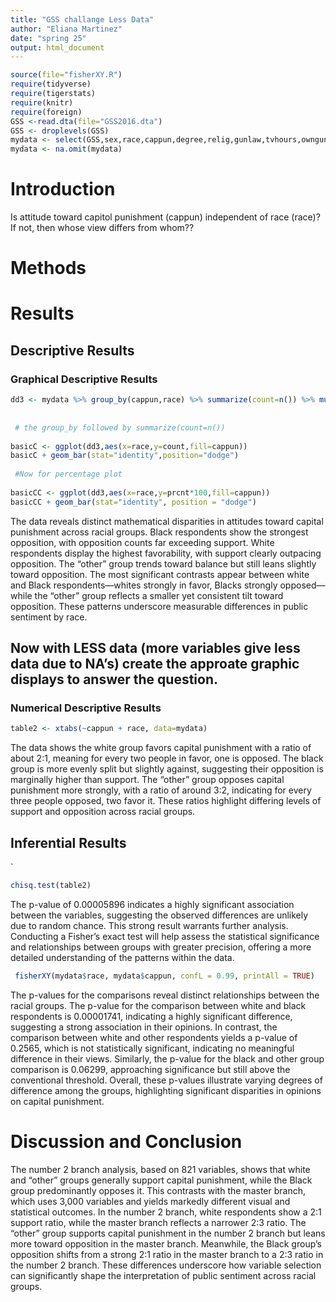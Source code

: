 ```yaml
---
title: "GSS challange Less Data"
author: "Eliana Martinez"
date: "spring 25"
output: html_document
---
```




```r
source(file="fisherXY.R")
require(tidyverse)
require(tigerstats)
require(knitr)
require(foreign)
GSS <-read.dta(file="GSS2016.dta")
GSS <- droplevels(GSS)
mydata <- select(GSS,sex,race,cappun,degree,relig,gunlaw,tvhours,owngun,age,wordsum)
mydata <- na.omit(mydata)
```

# Introduction

<!--In this section you explain what you are trying to show.  Where did the data come from?  What is the research or other question you are trying to answer?.  If you skimp in this section expect to be marked down in your grade. Paint a picture of the project a couple of paragraphs is expected!-->

Is attitude toward capitol punishment (cappun) independent of race (race)?
If not, then whose view differs from whom??

# Methods

<!--Decide on your methods:  use "variable analysis" or other appropriate descriptors.  Make sure to choose at least one graphical method and at least one numerical method. Discuss what data manipulations may be needed for example subsetting or other binning procedures and what sort of graphical displays and inferential tools will be used!-->

# Results

<!--Divide this section into two sub-sections:  One for your descriptive  results and one for your inferential results.!-->

## Descriptive Results

### Graphical Descriptive Results

<!--Graphical results here.  Make sure to show your code.  Provide appropriate labels for axes, giving units if possible, and provide a good title for the graph, too.  Use the graphical results to describe the patterns if any that exist in the data as focused toward the research question. Bottom line is to explain the features of the graph that are relevant to conforming or departing to what is expected by your null hypothesis !-->

```r
dd3 <- mydata %>% group_by(cappun,race) %>% summarize(count=n()) %>% mutate(prcnt=count/sum(count))
 
 
 # the group_by followed by summarize(count=n())
 
basicC <- ggplot(dd3,aes(x=race,y=count,fill=cappun))
basicC + geom_bar(stat="identity",position="dodge")
 
 #Now for percentage plot
 
basicCC <- ggplot(dd3,aes(x=race,y=prcnt*100,fill=cappun)) 
basicCC + geom_bar(stat="identity", position = "dodge")
```

The data reveals distinct mathematical disparities in attitudes toward capital punishment across racial groups. Black respondents show the strongest opposition, with opposition counts far exceeding support. White respondents display the highest favorability, with support clearly outpacing opposition. The "other" group trends toward balance but still leans slightly toward opposition. The most significant contrasts appear between white and Black respondents—whites strongly in favor, Blacks strongly opposed—while the "other" group reflects a smaller yet consistent tilt toward opposition. These patterns underscore measurable differences in public sentiment by race.

## Now with LESS data (more variables give less data due to NA's) create the approate graphic displays to answer the question.





### Numerical Descriptive Results

<!--Numerical results go here. Use the numerical results to describe the patterns if any that exist in the data as focused toward the research question!-->


```r
table2 <- xtabs(~cappun + race, data=mydata)
```

The data shows the white group favors capital punishment with a ratio of about 2:1, meaning for every two people in favor, one is opposed. The black group is more evenly split but slightly against, suggesting their opposition is marginally higher than support. The "other" group opposes capital punishment more strongly, with a ratio of around 3:2, indicating for every three people opposed, two favor it. These ratios highlight differing levels of support and opposition across racial groups.

## Inferential Results

<!--State hypothesis clearly.  Make sure your discussion of the inferential test covers all the aspects that the test output produces, such as test statistic, p-value etc.  Make a decision about the null hypothesis, explain the assumptions on which the selected test/procedure was based, and why the chosen procedure satisfys the assumptions and is appropriate to answer the research question!-->

`
```r
chisq.test(table2)
```
 
The p-value of 0.00005896 indicates a highly significant association between the variables, suggesting the observed differences are unlikely due to random chance. This strong result warrants further analysis. Conducting a Fisher’s exact test will help assess the statistical significance and relationships between groups with greater precision, offering a more detailed understanding of the patterns within the data.

```r
 fisherXY(mydata$race, mydata$cappun, confL = 0.99, printAll = TRUE)
```
The p-values for the comparisons reveal distinct relationships between the racial groups. The p-value for the comparison between white and black respondents is 0.00001741, indicating a highly significant difference, suggesting a strong association in their opinions. In contrast, the comparison between white and other respondents yields a p-value of 0.2565, which is not statistically significant, indicating no meaningful difference in their views. Similarly, the p-value for the black and other group comparison is 0.06299, approaching significance but still above the conventional threshold. Overall, these p-values illustrate varying degrees of difference among the groups, highlighting significant disparities in opinions on capital punishment.

# Discussion and Conclusion

The number 2 branch analysis, based on 821 variables, shows that white and "other" groups generally support capital punishment, while the Black group predominantly opposes it. This contrasts with the master branch, which uses 3,000 variables and yields markedly different visual and statistical outcomes. In the number 2 branch, white respondents show a 2:1 support ratio, while the master branch reflects a narrower 2:3 ratio. The “other” group supports capital punishment in the number 2 branch but leans more toward opposition in the master branch. Meanwhile, the Black group’s opposition shifts from a strong 2:1 ratio in the master branch to a 2:3 ratio in the number 2 branch. These differences underscore how variable selection can significantly shape the interpretation of public sentiment across racial groups.
<!--Discussion and conclusion here.  If you found a relationship be sure to consider whether the relationship occurs because one of the variavbles causes the other, or whether they perhasps are related for some other reason.  Watch the chapter 6 videos from the GeorgeTown videos collection.!-->
